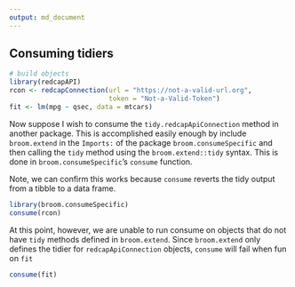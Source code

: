 ```yaml
---
output: md_document
---
```


## Consuming tidiers

```r
# build objects
library(redcapAPI)
rcon <- redcapConnection(url = "https://not-a-valid-url.org",
                         token = "Not-a-Valid-Token")
fit <- lm(mpg ~ qsec, data = mtcars)
```

Now suppose I wish to consume the `tidy.redcapApiConnection` method in another package.  This is accomplished easily enough by include `broom.extend` in the `Imports:` of the package `broom.consumeSpecific` and then calling the `tidy` method using the `broom.extend::tidy` syntax.  This is done in `broom.consumeSpecific`'s `consume` function.  

Note, we can confirm this works because `consume` reverts the tidy output from a tibble to a data frame.

```r
library(broom.consumeSpecific)
consume(rcon)
```

At this point, however, we are unable to run consume on objects that do not have `tidy` methods defined in `broom.extend`.  Since `broom.extend` only defines the tidier for `redcapApiConnection` objects, `consume` will fail when fun on `fit`

```r
consume(fit)
```